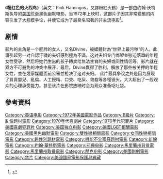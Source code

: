{{Infobox Film
| name = 粉红色的火烈鸟
| image = Pink Flamingos (1972).jpg
| director = [[约翰·沃特斯|约翰·沃特斯]]
| producer = 约翰·沃特斯
| writer = 约翰·沃特斯
| narrator = 约翰·沃特斯
| caption            = 
| starring           = 
| music              = 
| cinematography     = 
| editing            = 
| production_company = 
| distributor        = 
| released           = {{flagicon|USA}}1972年3月17日
| runtime            = 92分鐘<br>107分钟（复刻）
| country            = {{USA}}
| language           = [[英語|英語]]
| budget             = 1萬美元
| gross              = 700萬美元
| imdb_id            = 0069089
| cn_name            = 粉红色的火烈鸟
| hk_name            = 粉紅色火烈鳥
| tw_name            = 粉紅火鶴
}}
《'''粉红色的火烈鸟'''》（英文：Pink Flamingos，又譯粉紅火鶴）是一部由约翰·沃特斯执导的[[美国|美国]]荒诞黑色幽默电影。当1972年上映时，这部片子因其非常變態的内容引发了大规模争论，并使它成为了最臭名昭著的非主流电影<ref name= IMDb>{{cite web|url=http://www.imdb.com/title/tt0069089/|title=Pink Flamingos|publisher=IMDb|accessdate=2009-08-17|archive-date=2013-11-12|archive-url=https://web.archive.org/web/20131112035233/http://www.imdb.com/title/tt0069089/|dead-url=no}}</ref>。

== 剧情 == 
影片的主角是一个肥胖的女人，又名Divine，被媒體封為“世界上最污秽”的人。此事引起另一对自認汙穢的夫妇感到極為不滿，这对夫妇专门绑架並強迫落單的年輕女性受孕，然后将她們生出的孩子轉卖给無法生育的夫婦或同性情侶等。影片就在双方不可避免的冲突中展开，最后，Divine赢得了胜利，解放了那些被关押的年輕女性，並在幾家媒體面前公審並枪决了这对夫妇。
此片最具争议之处是因为展现了買賣嬰兒、亂倫、人工授精、口交、吃屎、兽姦等各種镜头，大大超出了一般观众的心理承受能力。甚至该片在影院放映时会为观众准备呕吐袋。

== 參考資料 ==
{{Reflist|30em}}

{{John Waters}}
{{DEFAULTSORT:Pink Flamingos}}
[[Category:英语电影|Category:英语电影]]
[[Category:1972年美國電影作品|Category:1972年美國電影作品]]
[[Category:B級片|Category:B級片]]
[[Category:亂倫題材電影|Category:亂倫題材電影]]
[[Category:1970年代喜劇片|Category:1970年代喜劇片]]
[[Category:1970年代犯罪片|Category:1970年代犯罪片]]
[[Category:美國喜劇犯罪片|Category:美國喜劇犯罪片]]
[[Category:美国独立电影|Category:美国独立电影]]
[[Category:美國LGBT相關電影|Category:美國LGBT相關電影]]
[[Category:美國黑色幽默電影|Category:美國黑色幽默電影]]
[[Category:雙性戀相關電影|Category:雙性戀相關電影]]
[[Category:女同性戀相關電影|Category:女同性戀相關電影]]
[[Category:跨性別題材電影|Category:跨性別題材電影]]
[[Category:機能不全家庭題材電影|Category:機能不全家庭題材電影]]
[[Category:新線電影|Category:新線電影]]
[[Category:約翰·華特斯電影|Category:約翰·華特斯電影]]
[[Category:邪典电影|Category:邪典电影]]
[[Category:馬里蘭州背景電影|Category:馬里蘭州背景電影]]
[[Category:馬里蘭州取景電影|Category:馬里蘭州取景電影]]
[[Category:朋克电影|Category:朋克电影]]
[[Category:美國剝削電影|Category:美國剝削電影]]
[[Category:禁片|Category:禁片]]
[[Category:美國國家電影保護局典藏|Category:美國國家電影保護局典藏]]